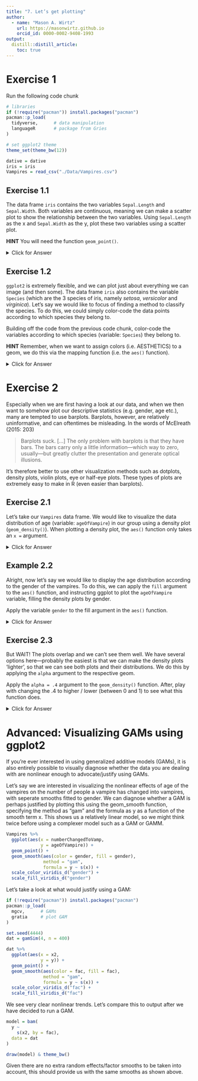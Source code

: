 ```yaml
---
title: "7. Let’s get plotting"
author:
  - name: "Mason A. Wirtz"
    url: https://masonwirtz.github.io
    orcid_id: 0000-0002-9408-1993
output:
  distill::distill_article:
    toc: true
---
```


# Exercise 1

Run the following code chunk

```r

# libraries
if (!require("pacman")) install.packages("pacman")
pacman::p_load(
  tidyverse,      # data manipulation
  languageR       # package from Gries
)

# set ggplot2 theme
theme_set(theme_bw(12))   

dative = dative
iris = iris
Vampires = read_csv("./Data/Vampires.csv")

```

## Exercise 1.1

The data frame `iris` contains the two variables `Sepal.Length` and `Sepal.Width`. Both variables are continuous, meaning we can make a scatter plot to show the relationship between the two variables. Using `Sepal.Length` as the x and `Sepal.Width` as the y, plot these two variables using a scatter plot. 

**HINT** You will need the function `geom_point()`. 


<details>
  <summary>Click for Answer</summary>

**SOLUTION**

When plotting with `ggplot2`, we first have to define which data frame contains the two variables. In this case, this is the data frame `iris`. 

```r

iris %>% 
  ggplot(aes(x = Sepal.Length, 
             y = Sepal.Width)) + 
  geom_point()

```

</details> 


## Exercise 1.2 

`ggplot2` is extremely flexible, and we can plot just about everything we can image (and then some). The data frame `iris` also contains the variable `Species` (which are the 3 species of iris, namely *setosa*, *versicolor* and *virginica*). Let's say we would like to focus of finding a method to classify the species. To do this, we could simply color-code the data points according to which species they belong to.

Building off the code from the previous code chunk, color-code the variables according to which species (variable: `Species`) they belong to.

**HINT** Remember, when we want to assign colors (i.e. AESTHETICS) to a geom, we do this via the mapping function (i.e. the `aes()` function). 


<details>
  <summary>Click for Answer</summary>

**SOLUTION**

Building off the code we have already written, we can assign the colors using the color argument in the `aes()` function. 

```r

iris %>% 
  ggplot(aes(x = Sepal.Length, 
             y = Sepal.Width)) + 
  geom_point(aes(color = Species))

```

Note, play with the color of the plots, see [this document](https://garthtarr.github.io/meatR/ggplot_extensions.html). 

</details> 

# Exercise 2

Especially when we are first having a look at our data, and when we then want to somehow plot our descriptive statistics (e.g. gender, age etc.), many are tempted to use barplots. Barplots, however, are relatively uninformative, and can oftentimes be misleading. In the words of McElreath (2015: 203)

> Barplots suck. [...] The only problem with barplots is that they have bars. The bars carry only a little information—which way to zero, usually—but greatly clutter the presentation and generate optical illusions.

It's therefore better to use other visualization methods such as dotplots, density plots, violin plots, eye or half-eye plots. These types of plots are extremely easy to make in R (even easier than barplots). 

## Exercise 2.1

Let's take our `Vampires` data frame. We would like to visualize the data distribution of age (variable: `ageOfVampire`) in our group using a density plot (`geom_density()`). When plotting a density plot, the `aes()` function only takes an `x = ` argument.  



<details>
  <summary>Click for Answer</summary>

**SOLUTION**

When visualizing a density plot, we as always need to define which data frame our variable(s) are saved in. In this case, this is the `Vampires` data frame. We then use the pipe and begin with the `ggplot()` function. We then need to define our `x = ` argument in the `aes()` function. After, we simply apply the `geom_density()` function.

```r

Vampires %>% 
  ggplot(aes(x = ageOfVampire)) + 
  geom_density()

```

</details> 

## Example 2.2

Alright, now let's say we would like to display the age distribution according to the gender of the vampires. To do this, we can apply the `fill` argument to the `aes()` function, and instructing ggplot to plot the `ageOfVampire` variable, filling the density plots by gender. 

Apply the variable `gender` to the fill argument in the `aes()` function.


<details>
  <summary>Click for Answer</summary>

**SOLUTION**

Now, to plot the density plots according to gender, all we need to do is apply the `fill` argument to the `aes()` function. 

```r

Vampires %>% 
  ggplot(aes(x = ageOfVampire, fill = gender)) + 
  geom_density()

```

</details> 

## Exercise 2.3

But WAIT! The plots overlap and we can't see them well. We have several options here---probably the easiest is that we can make the density plots 'lighter', so that we can see both plots and their distributions. We do this by applying the `alpha` argument to the respective geom. 

Apply the `alpha = .4` argument to the `geom_density()` function. After, play with changing the .4 to higher / lower (between 0 and 1) to see what this function does. 



<details>
  <summary>Click for Answer</summary>

**SOLUTION**

To make the density plots more transparent, we can apply the `alpha` argument and adjust the degree of transparency.

```r

Vampires %>% 
  ggplot(aes(x = ageOfVampire, fill = gender)) + 
  geom_density(alpha = .4)

```

</details> 










# Advanced: Visualizing GAMs using ggplot2

If you're ever interested in using generalized additive models (GAMs), it is also entirely possible to visually diagnose whether the data you are dealing with are nonlinear enough to advocate/justify using GAMs. 

Let's say we are interested in visualizing the nonlinear effects of age of the vampires on the number of people a vampire has changed into vampires, with seperate smooths fitted to gender. We can diagnose whether a GAM is perhaps justified by plotting this using the geom_smooth function, specifying the method as "gam" and the formula as y as a function of the smooth term x. This shows us a relatively linear model, so we might think twice before using a complexer model such as a GAM or GAMM. 

```r

Vampires %>% 
  ggplot(aes(x = numberChangedToVamp, 
             y = ageOfVampire)) + 
  geom_point() + 
  geom_smooth(aes(color = gender, fill = gender), 
              method = "gam", 
              formula = y ~ s(x)) + 
  scale_color_viridis_d("gender") + 
  scale_fill_viridis_d("gender")
```

Let's take a look at what would justify using a GAM: 

```r

if (!require("pacman")) install.packages("pacman")
pacman::p_load(
  mgcv,      # GAMs
  gratia     # plot GAM
)

set.seed(4444)
dat = gamSim(4, n = 400)

dat %>% 
  ggplot(aes(x = x2, 
             y = y)) + 
  geom_point() + 
  geom_smooth(aes(color = fac, fill = fac), 
              method = "gam", 
              formula = y ~ s(x)) + 
  scale_color_viridis_d("fac") + 
  scale_fill_viridis_d("fac")

```

We see very clear nonlinear trends. Let's compare this to output after we have decided to run a GAM. 

```r

model = bam(
  y ~
    s(x2, by = fac),
  data = dat
)

draw(model) & theme_bw()

```

Given there are no extra random effects/factor smooths to be taken into account, this should provide us with the same smooths as shown above. 








